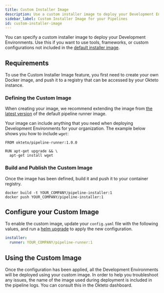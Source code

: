 ```yaml
---
title: Custom Installer Image
description: Use a custom installer image to deploy your Development Environments
sidebar_label: Custom Installer Image for your Pipelines
id: custom-installer-image
---
```



You can specify a custom installer image to deploy your Development Environments. Use this if you want to use tools, frameworks, or custom configurations not included in the [default installer image](https://github.com/okteto/pipeline-runner).

## Requirements

To use the Custom Installer Image feature, you first need to create your own Docker image, and push it to a registry that can be accessed by your Okteto instance.

### Defining the Custom Image

When creating your image, we recommend extending the image from [the latest version](https://github.com/okteto/pipeline-runner/releases) of the default pipeline runner image.

Your image can include anything that you need when deploying Development Environments for your organization. The example below shows you how to include `wget`:

```
FROM okteto/pipeline-runner:1.0.0

RUN apt-get upgrade && \
  apt-get install wget
```

### Build and Publish the Custom Image

Once the image has been defined, build it and push it to your container registry. 

```
docker build -t YOUR_COMPANY/pipeline-installer:1
docker push YOUR_COMPANY/pipeline-installer:1
```

## Configure your Custom Image

To enable the custom image, update your `config.yaml` file with the following values, and run a [helm upgrade](https://okteto.com/docs/enterprise/install/upgrade/#upgrade-your-okteto-enterprise-instance) to apply the new configuration.

```yaml
installer:
  runner: YOUR_COMPANY/pipeline-runner:1
```

## Using the Custom Image

Once the configuration has been applied, all the Development Environments will be deployed using your custom image.  In order to help you troubleshoot any issues, the name of the image used during deployment is included in the pipeline logs. You can consult this in the Okteto dashboard.

